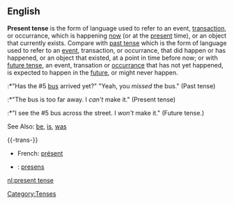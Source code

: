 ==English==
'''Present tense''' is the form of language used to refer to an event, [[transaction]], or occurrance, which is happening [[now]] (or at the [[present]] time), or an object that currently exists. Compare with [[past tense]] which is the form of language used to refer to an [[event]], transaction, or occurrance, that did happen or has happened, or an object that existed, at a point in time before now; or with [[future tense]], an event, transation or [[occurrance]] that has not yet happened, is expected to happen in the [[future]], or might never happen.
:*"Has the #5 [[bus]] arrived yet?" "Yeah, you ''missed'' the bus."  (Past tense)
:*"The bus is too far away.  I <i>can't</i> make it." (Present tense)
:*"I see the #5 bus across the street.  I <i>won't</i> make it." (Future tense.)

See Also: [[be]], [[is]], [[was]]

{{-trans-}}
*French: [[présent]]
*{{sv}}: [[presens]]


[[Category:Tenses]]
[[nl:present tense]]